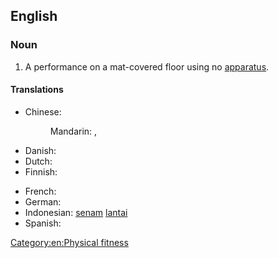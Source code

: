 {{also|floor-exercise}}
==English==

===Noun===
{{en-noun}}

# {{lb|en|gymnastics}} A performance on a mat-covered floor using no [[apparatus]].

====Translations====
{{trans-top|gymnastics performance}}
* Chinese:
*: Mandarin: {{t+|cmn|自由體操}}, {{t+|cmn|自由体操|tr=zìyóu tǐcāo}}
* Danish: {{t|da|gulvøvelse}}
* Dutch: {{t|nl|grondoefening}}
* Finnish: {{t|fi|permantoliike}}
{{trans-mid}}
* French: {{t|fr|exercice au sol|m}}
* German: {{t-needed|de}}
* Indonesian: [[senam]] [[lantai]]
* Spanish: {{t-needed|es}}
{{trans-bottom}}

[[Category:en:Physical fitness]]